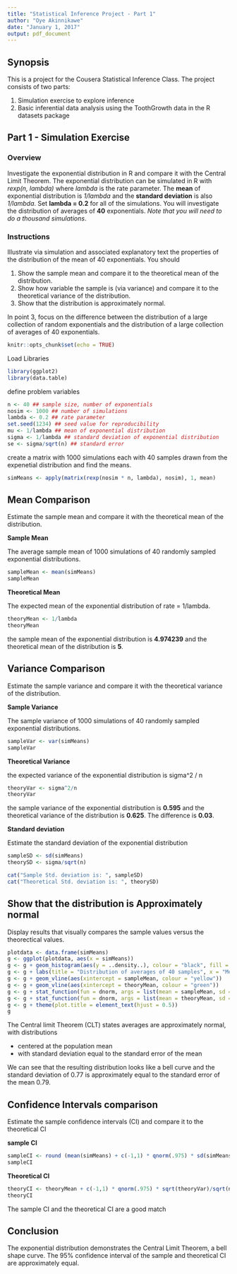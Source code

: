 ```yaml
---
title: "Statistical Inference Project - Part 1"
author: "Oye Akinnikawe"
date: "January 1, 2017"
output: pdf_document
---
```


## Synopsis
This is a project for the Cousera Statistical Inference Class. The project consists of two parts:

1. Simulation exercise to explore inference
2. Basic inferential data analysis using the ToothGrowth data in the R datasets package

## Part 1 - Simulation Exercise

### Overview

Investigate the exponential distribution in R and compare it with the Central Limit Theorem. The exponential distribution can be simulated in R with *rexp(n, lambda)* where *lambda* is the rate parameter. The __mean__ of exponential distribution is *1/lambda* and the __standard deviation__ is also *1/lambda*. Set __lambda = 0.2__ for all of the simulations. You will investigate the distribution of averages of __40__ exponentials. *Note that you will need to do a thousand simulations*.

### Instructions

Illustrate via simulation and associated explanatory text the properties of the distribution of the mean of 40 exponentials. You should

1. Show the sample mean and compare it to the theoretical mean of the distribution.
2. Show how variable the sample is (via variance) and compare it to the theoretical variance of the distribution.
3. Show that the distribution is approximately normal.

In point 3, focus on the difference between the distribution of a large collection of random exponentials and the distribution of a large collection of averages of 40 exponentials.


```r
knitr::opts_chunk$set(echo = TRUE)
```

Load Libraries

```r
library(ggplot2)
library(data.table)
```

define problem variables

```r
n <- 40 ## sample size, number of exponentials
nosim <- 1000 ## number of simulations
lambda <- 0.2 ## rate parameter
set.seed(1234) ## seed value for reproducibility
mu <- 1/lambda ## mean of exponential distribution
sigma <- 1/lambda ## standard deviation of exponential distribution
se <- sigma/sqrt(n) ## standard error
```

create a matrix with 1000 simulations each with 40 samples drawn from the expenetial distribution and find the means.

```r
simMeans <- apply(matrix(rexp(nosim * n, lambda), nosim), 1, mean)
```

## Mean Comparison

Estimate the sample mean and compare it with the theoretical mean of the distribution.

__Sample Mean__

The average sample mean of 1000 simulations of 40 randomly sampled exponential distributions.

```r
sampleMean <- mean(simMeans)
sampleMean
```

__Theoretical Mean__

The expected mean of the exponential distribution of rate = 1/lambda.

```r
theoryMean <- 1/lambda
theoryMean
```

the sample mean of the exponential distribution is __4.974239__ and the theoretical mean of the distribution is __5__.

## Variance Comparison
Estimate the sample variance and compare it with the theoretical variance of the distribution.

__Sample Variance__

The sample variance of 1000 simulations of 40 randomly sampled exponential distributions.

```r
sampleVar <- var(simMeans)
sampleVar
```

__Theoretical Variance__

the expected variance of the exponential distribution is sigma^2 / n

```r
theoryVar <- sigma^2/n
theoryVar
```

the sample variance of the exponential distribution is __0.595__ and the theoretical variance of the distribution is __0.625__. The difference is __0.03__.

__Standard deviation__

Estimate the standard deviation of the exponential distribution

```r
sampleSD <- sd(simMeans)
theorySD <- sigma/sqrt(n)
```

```r
cat("Sample Std. deviation is: ", sampleSD)
cat("Theoretical Std. deviation is: ", theorySD)
```

## Show that the distribution is Approximately normal

Display results that visually compares the sample values versus the theorectical values.

```r
plotdata <- data.frame(simMeans)
g <- ggplot(plotdata, aes(x = simMeans))
g <- g + geom_histogram(aes(y = ..density..), colour = "black", fill = "salmon")
g <- g + labs(title = "Distribution of averages of 40 samples", x = "Mean of 40 Samples", y = "Density")
g <- g + geom_vline(aes(xintercept = sampleMean, colour = "yellow"))
g <- g + geom_vline(aes(xintercept = theoryMean, colour = "green"))
g <- g + stat_function(fun = dnorm, args = list(mean = sampleMean, sd = sampleSD), colour = "blue", size = 1.0)
g <- g + stat_function(fun = dnorm, args = list(mean = theoryMean, sd = theorySD), colour = "red", size = 1.0)
g <- g + theme(plot.title = element_text(hjust = 0.5))
g
```

The Central limit Theorem (CLT) states averages are approximately normal, with distributions

  - centered at the population mean 
  - with standard deviation equal to the standard error of the mean 

We can see that the resulting distribution looks like a bell curve and the standard deviation of 0.77 is approximately equal to the standard error of the mean 0.79.

## Confidence Intervals comparison

Estimate the sample confidence intervals (CI) and compare it to the theoretical CI

__sample CI__

```r
sampleCI <- round (mean(simMeans) + c(-1,1) * qnorm(.975) * sd(simMeans) / sqrt(n),3)
sampleCI
```

__Theoretical CI__

```r
theoryCI <- theoryMean + c(-1,1) * qnorm(.975) * sqrt(theoryVar)/sqrt(n)
theoryCI
```

The sample CI and the theoretical CI are a good match

## Conclusion

The exponential distribution demonstrates the Central Limit Theorem, a bell shape curve. The 95% confidence interval of the sample and theoretical CI are approximately equal.

